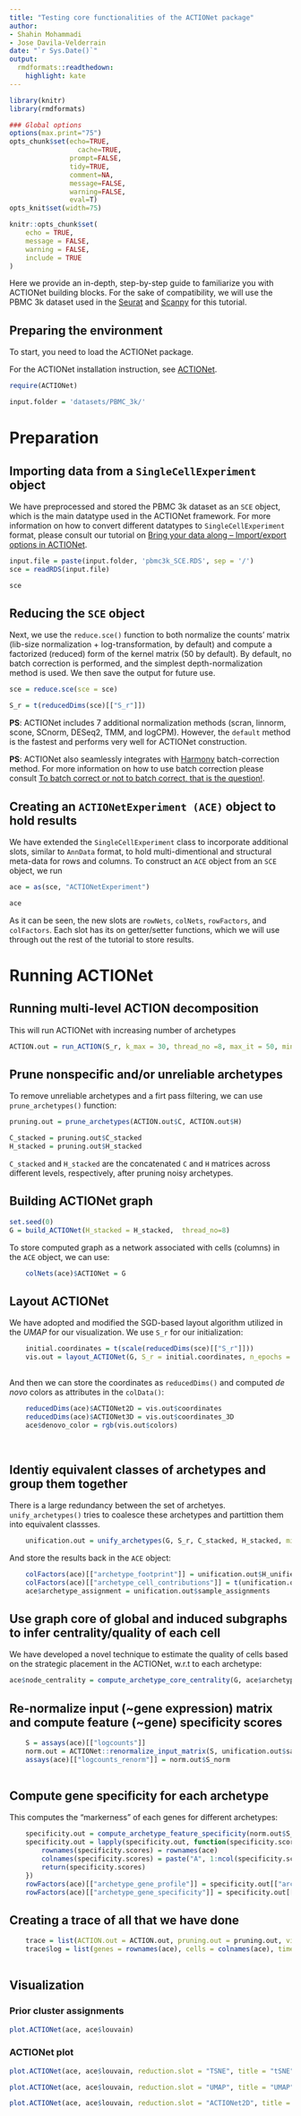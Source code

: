 ```yaml
---
title: "Testing core functionalities of the ACTIONet package"
author: 
- Shahin Mohammadi
- Jose Davila-Velderrain
date: "`r Sys.Date()`"
output:
  rmdformats::readthedown:
    highlight: kate
---
```



```r
library(knitr)
library(rmdformats)

### Global options
options(max.print="75")
opts_chunk$set(echo=TRUE,
	             cache=TRUE,
               prompt=FALSE,
               tidy=TRUE,
               comment=NA,
               message=FALSE,
               warning=FALSE,
               eval=T)
opts_knit$set(width=75)
```


```r
knitr::opts_chunk$set(
	echo = TRUE,
	message = FALSE,
	warning = FALSE,
	include = TRUE
)

```



Here we provide an in-depth, step-by-step guide to familiarize you with ACTIONet building blocks. For the sake of compatibility, we will use the PBMC 3k dataset used in the [Seurat](https://satijalab.org/seurat/v3.1/pbmc3k_tutorial.html) and [Scanpy](https://scanpy-tutorials.readthedocs.io/en/latest/pbmc3k.html) for this tutorial.



## Preparing the environment

To start, you need to load the ACTIONet package. 

For the ACTIONet installation instruction, see [ACTIONet](https://github.com/shmohammadi86/ACTIONet).

```r
require(ACTIONet)

input.folder = 'datasets/PBMC_3k/'

```

# Preparation
## Importing data from a `SingleCellExperiment` object
We have preprocessed and stored the PBMC 3k dataset as an `SCE` object, which is the main datatype used in the ACTIONet framework. For more information on how to convert different datatypes to `SingleCellExperiment` format, please consult our tutorial on [Bring your data along -- Import/export options in ACTIONet](https://github.com/shmohammadi86/ACTIONet/tutorials/Import.html).


```r

input.file = paste(input.folder, 'pbmc3k_SCE.RDS', sep = '/')
sce = readRDS(input.file)

sce

```


## Reducing the `SCE` object
Next, we use the `reduce.sce()` function to both normalize the counts' matrix (lib-size normalization + log-transformation, by default) and compute a factorized (reduced) form  of the kernel matrix (50 by default). By default, no batch correction is performed, and the simplest depth-normalization method is used. We then save the output for future use.


```r
sce = reduce.sce(sce = sce)

S_r = t(reducedDims(sce)[["S_r"]])

```


**PS**: ACTIONet includes 7 additional normalization methods (scran, linnorm, scone, SCnorm, DESeq2, TMM, and logCPM). However, the `default` method is the fastest and performs very well for ACTIONet construction. 

**PS**: ACTIONet also seamlessly integrates with [Harmony](https://github.com/immunogenomics/harmony) batch-correction method. For more information on how to use batch correction please consult [To batch correct or not to batch correct, that is the question!](https://github.com/shmohammadi86/ACTIONet/tutorials/Batch.html).

## Creating an `ACTIONetExperiment (ACE)` object to hold results
We have extended the `SingleCellExperiment` class to incorporate additional slots, similar to `AnnData` format, to hold multi-dimentional and structural meta-data for rows and columns. To construct an `ACE` object from an `SCE` object, we run

```r
ace = as(sce, "ACTIONetExperiment")

ace

```
As it can be seen, the new slots are `rowNets`, `colNets`, `rowFactors`, and `colFactors`. Each slot has its on getter/setter functions, which we will use through out the rest of the tutorial to store results.


# Running ACTIONet

## Running multi-level ACTION decomposition
This will run ACTIONet with increasing number of archetypes
```r
ACTION.out = run_ACTION(S_r, k_max = 30, thread_no =8, max_it = 50, min_delta = 0.01, type = 1)


```

## Prune nonspecific and/or unreliable archetypes
To remove unreliable archetypes and a firt pass filtering, we can use `prune_archetypes()` function:

```r
pruning.out = prune_archetypes(ACTION.out$C, ACTION.out$H)

C_stacked = pruning.out$C_stacked
H_stacked = pruning.out$H_stacked


```

`C_stacked` and `H_stacked` are the concatenated `C` and `H` matrices across different levels, respectively, after pruning noisy archetypes.



## Building ACTIONet graph
```r
set.seed(0)
G = build_ACTIONet(H_stacked = H_stacked,  thread_no=8)

```

To store computed graph as a network associated with cells (columns) in the `ACE` object, we can use:

```r
	colNets(ace)$ACTIONet = G

```

	
	
## Layout ACTIONet
We have adopted and modified the SGD-based layout algorithm utilized in the *UMAP* for our visualization. We use `S_r` for our initialization:

```r
	initial.coordinates = t(scale(reducedDims(sce)[["S_r"]]))
    vis.out = layout_ACTIONet(G, S_r = initial.coordinates, n_epochs = 500)
    
```

And then we can store the coordinates as `reducedDims()` and computed *de novo* colors as attributes in the `colData()`:

```r
    reducedDims(ace)$ACTIONet2D = vis.out$coordinates
    reducedDims(ace)$ACTIONet3D = vis.out$coordinates_3D
    ace$denovo_color = rgb(vis.out$colors)
    
	
```


## Identiy equivalent classes of archetypes and group them together
There is a large redundancy between the set of archetyes. `unify_archetypes()` tries to coalesce these archetypes and partittion them into equivalent classses.

```r
	unification.out = unify_archetypes(G, S_r, C_stacked, H_stacked, minPoints = 10, minClusterSize = 10, outlier_threshold = 0.5)

```

And store the results back in the `ACE` object:
```r
	colFactors(ace)[["archetype_footprint"]] = unification.out$H_unified
	colFactors(ace)[["archetype_cell_contributions"]] = t(unification.out$C_unified)
	ace$archetype_assignment = unification.out$sample_assignments
```


## Use graph core of global and induced subgraphs to infer centrality/quality of each cell
We have developed a novel technique to estimate the quality of cells based on the strategic placement in the ACTIONet, w.r.t to each archetype:

```r
ace$node_centrality = compute_archetype_core_centrality(G, ace$archetype_assignment)

```



## Re-normalize input (~gene expression) matrix and compute feature (~gene) specificity scores

```r
    S = assays(ace)[["logcounts"]]
    norm.out = ACTIONet::renormalize_input_matrix(S, unification.out$sample_assignments)
	assays(ace)[["logcounts_renorm"]] = norm.out$S_norm
	
```


	
## Compute gene specificity for each archetype
This computes the "markerness" of each genes for different archetypes:

```r
	specificity.out = compute_archetype_feature_specificity(norm.out$S_norm, unification.out$H_unified)
	specificity.out = lapply(specificity.out, function(specificity.scores) {
		rownames(specificity.scores) = rownames(ace)
		colnames(specificity.scores) = paste("A", 1:ncol(specificity.scores))
		return(specificity.scores)
	})
	rowFactors(ace)[["archetype_gene_profile"]] = specificity.out[["archetypes"]]
	rowFactors(ace)[["archetype_gene_specificity"]] = specificity.out[["upper_significance"]]
```


## Creating a trace of all that we have done	
```r
	trace = list(ACTION.out = ACTION.out, pruning.out = pruning.out, vis.out = vis.out, unification.out = unification.out)
    trace$log = list(genes = rownames(ace), cells = colnames(ace), time = Sys.time())
    
```

## Visualization
### Prior cluster assignments
```r
plot.ACTIONet(ace, ace$louvain)

```

### ACTIONet plot
```r
plot.ACTIONet(ace, ace$louvain, reduction.slot = "TSNE", title = "tSNE")

plot.ACTIONet(ace, ace$louvain, reduction.slot = "UMAP", title = "UMAP")

plot.ACTIONet(ace, ace$louvain, reduction.slot = "ACTIONet2D", title = "ACTIONet")

```
